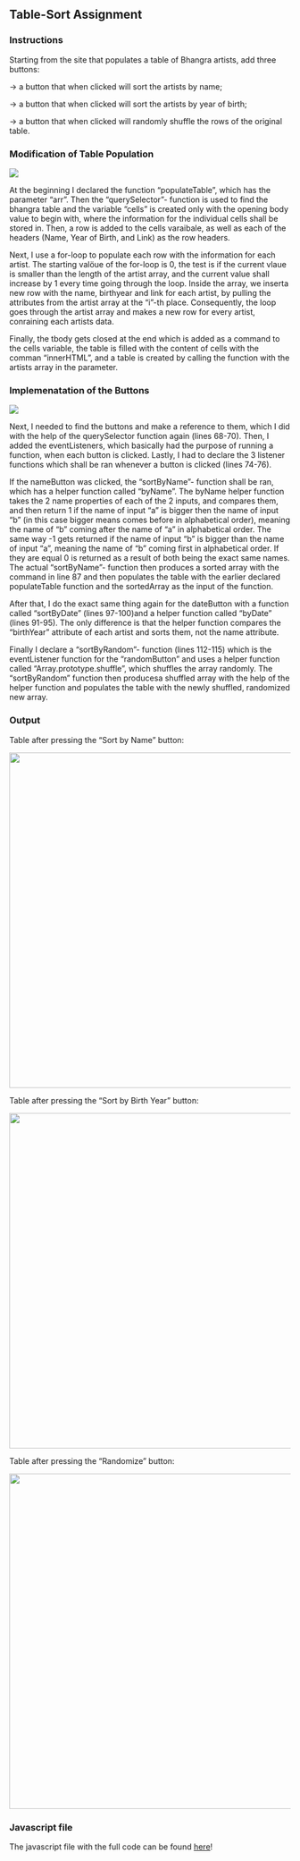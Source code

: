 ## Table-Sort Assignment

### Instructions

Starting from the site that populates a table of Bhangra artists, add three buttons:

-> a button that when clicked will sort the artists by name;

-> a button that when clicked will sort the artists by year of birth;

-> a button that when clicked will randomly shuffle the rows of the original table.

### Modification of Table Population

<img src="/images/article_2_code1.png" class="center" style="border-radius: 0%;">

At the beginning I declared the function "populateTable", which has the parameter "arr". Then the "querySelector"- function is used to find the bhangra table and the variable "cells" is created only with the opening body value to begin with, where the information for the individual cells shall be stored in. Then, a row is added to the cells varaibale, as well as each of the headers (Name, Year of Birth, and Link) as the row headers. 

Next, I use a for-loop to populate each row with the information for each artist. The starting valöue of the for-loop is 0, the test is if the current vlaue is smaller than the length of the artist array, and the current value shall increase by 1 every time going through the loop. Inside the array, we inserta new row with the name, birthyear and link for each artist, by pulling the attributes from the artist array at the "i"-th place. Consequently, the loop goes through the artist array and makes a new row for every artist, conraining each artists data.

Finally, the tbody gets closed at the end which is added as a command to the cells variable, the table is filled with the content of cells with the comman "innerHTML", and a table is created by calling the function with the artists array in the parameter.

### Implemenatation of the Buttons

<img src="/images/article_2_code2.png" class="center" style="border-radius: 0%;">

Next, I needed to find the buttons and make a reference to them, which I did with the help of the querySelector function again (lines 68-70). Then, I added the eventListeners, which basically had the purpose of running a function, when each button is clicked. Lastly, I had to declare the 3 listener functions which shall be ran whenever a button is clicked (lines 74-76).

If the nameButton was clicked, the "sortByName"- function shall be ran, which has a helper function called "byName". The byName helper function takes the 2 name properties of each of the 2 inputs, and compares them, and then return 1 if the name of input "a" is bigger then the name of input "b" (in this case bigger means comes before in alphabetical order), meaning the name of "b" coming after the name of "a" in alphabetical order. The same way -1 gets returned if the name of input "b" is bigger than the name of input "a", meaning the name of "b" coming first in alphabetical order. If they are equal 0 is returned as a result of both being the exact same names. The actual "sortByName"- function then produces a sorted array with the command in line 87 and then populates the table with the earlier declared populateTable function and the sortedArray as the input of the function.

After that, I do the exact same thing again for the dateButton with a function called "sortByDate" (lines 97-100)and a helper function called "byDate" (lines 91-95). The only difference is that the helper function compares the "birthYear" attribute of each artist and sorts them, not the name attribute.

Finally I declare a "sortByRandom"- function (lines 112-115) which is the eventListener function for the "randomButton" and uses a helper function called "Array.prototype.shuffle", which shuffles the array randomly. The "sortByRandom" function then producesa shuffled array with the help of the helper function and populates the table with the newly shuffled, randomized new array.

### Output

Table after pressing the "Sort by Name" button:

<img src="/images/article_2_output_name.png" class="center" style="border-radius: 0%;" width="600">

Table after pressing the "Sort by Birth Year" button:

<img src="/images/article_2_output_year.png" class="center" style="border-radius: 0%;" width="600">

Table after pressing the "Randomize" button:

<img src="/images/article_2_output_random.png" class="center" style="border-radius: 0%;" width="600">

### Javascript file

The javascript file with the full code can be found [here](/code/article2_code.js)!